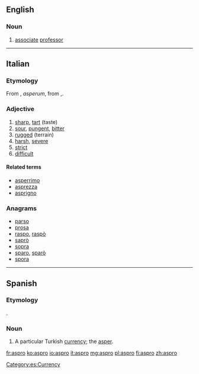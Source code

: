 ==English==

===Noun===
{{en-noun}}

# {{context|Australian|informal|lang=en}} [[associate]] [[professor]]
----
==Italian==

===Etymology===
From {{etyl|la|it}} {{term|asper|lang=la}}, ''asperum'', from {{etyl|grc|it}} {{term|ἄσπρον|tr=aspron|lang=grc}},.

===Adjective===
{{it-adj|aspr}}

# [[sharp]], [[tart]] (taste)
# [[sour]], [[pungent]], [[bitter]]
# [[rugged]] (terrain)
# [[harsh]], [[severe]]
# [[strict]]
# [[difficult]]

====Related terms====
* [[asperrimo]]
* [[asprezza]]
* [[asprigno]]

===Anagrams===
* [[parso#Italian|parso]]
* [[prosa#Italian|prosa]]
* [[raspo#Italian|raspo]], [[raspò#Italian|raspò]]
* [[saprò#Italian|saprò]]
* [[sopra#Italian|sopra]]
* [[sparo#Italian|sparo]], [[sparò#Italian|sparò]]
* [[spora#Italian|spora]]

----

==Spanish==

===Etymology===
{{etyl|grc|es}} {{term|ἄσπρον|sc=Grek|lang=el}}.

===Noun===
{{es-noun|m}}

# A particular Turkish [[currency]]; the [[asper]].

[[Category:es:Currency]]

[[fr:aspro]]
[[ko:aspro]]
[[io:aspro]]
[[it:aspro]]
[[mg:aspro]]
[[pl:aspro]]
[[fi:aspro]]
[[zh:aspro]]